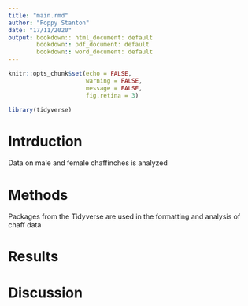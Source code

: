 ```yaml
---
title: "main.rmd"
author: "Poppy Stanton"
date: "17/11/2020"
output: bookdown:: html_document: default
        bookdown:: pdf_document: default
        bookdown:: word_document: default 
---
```


```r
knitr::opts_chunk$set(echo = FALSE,
                      warning = FALSE,
                      message = FALSE,
                      fig.retina = 3)
```

```r
library(tidyverse)
```

# Intrduction
Data on male and female chaffinches is analyzed  


# Methods
Packages from the Tidyverse are used in the formatting and analysis of chaff data 


# Results



# Discussion 










